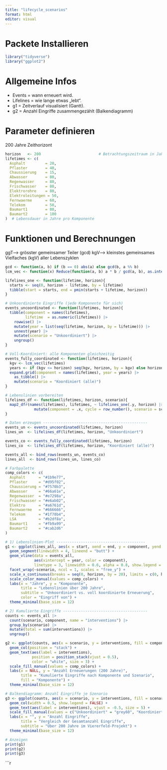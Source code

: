 ```yaml
---
title: "lifecycle_scenarios"
format: html
editor: visual
---
```


# Packete Installieren

```r
library("tidyverse")
library("ggplot2")

```

# Allgemeine Infos
* Events = wann erneuert wird.
* Lifelines = wie lange etwas „lebt“.
* g1 = Zeitverlauf visualisiert (Gantt).
* g2 = Anzahl Eingriffe zusammengezählt (Balkendiagramm)


# Parameter definieren
200 Jahre Zeithorizont

```r
horizon   <- 200                          # Betrachtungszeitraum in Jahren
lifetimes <- c(
  Asphalt         = 20,
  Pflaster        = 40,
  Chaussierung    = 15,
  Abwasser        = 80,
  Regenwasser     = 80,
  Frischwasser    = 80,
  Elektrorohre    = 80,
  Elektroleitungen = 50,
  Fernwaerme      = 60,
  Telekom         = 50,
  Baumart1        = 80,
  Baumart2        = 100
)  # Lebensdauer in Jahre pro Komponente


```

# Funktionen und Berechnungen 

ggT--> grösster gemeinsamer Teiler (gcd)
kgV--> kleinstes gemeinsames Vielfaches (kgV) aller Lebenszyklen




```r
gcd <- function(a, b) if (b == 0) abs(a) else gcd(b, a %% b)
lcm_vec <- function(x) Reduce(function(a, b) a * b / gcd(a, b), as.integer(x))

lifelines_one <- function(lifetime, horizon){
  starts <- seq(0, horizon - lifetime, by = lifetime)
  tibble(start = starts, end = pmin(starts + lifetime, horizon))
}

# Unkoordinierte Eingriffe (jede Komponente für sich)
events_uncoordinated <- function(lifetimes, horizon){
  tibble(component = names(lifetimes),
         lifetime  = as.numeric(lifetimes)) |>
    rowwise() |>
    mutate(year = list(seq(lifetime, horizon, by = lifetime))) |>
    unnest(year) |>
    mutate(scenario = "Unkoordiniert") |>
    ungroup()
}

# Voll-Koordiniert: alle Komponenten gleichzeitig
events_fully_coordinated <- function(lifetimes, horizon){
  kgv <- lcm_vec(lifetimes)
  years <- if (kgv <= horizon) seq(kgv, horizon, by = kgv) else horizon
  expand.grid(component = names(lifetimes), year = years) |> 
    as_tibble() |>
    mutate(scenario = "Koordiniert (alle)")
}

# Lebenslinien vorbereiten
lifelines_df <- function(lifetimes, horizon, scenario){
  map2_dfr(names(lifetimes), lifetimes, ~ lifelines_one(.y, horizon) |>
             mutate(component = .x, cycle = row_number(), scenario = scenario))
}

# Daten erzeugen -----------------------------------------------
events_un <- events_uncoordinated(lifetimes, horizon)
lines_un  <- lifelines_df(lifetimes, horizon, "Unkoordiniert")

events_co <- events_fully_coordinated(lifetimes, horizon)
lines_co  <- lifelines_df(lifetimes, horizon, "Koordiniert (alle)")

events_all <- bind_rows(events_un, events_co)
lines_all  <- bind_rows(lines_un, lines_co)

# Farbpalette
comp_colors <- c(
  Asphalt      = "#1b9e77",
  Pflaster     = "#d95f02",
  Chaussierung = "#7570b3",
  Abwasser     = "#66a61e",
  Regenwasser  = "#e7298a",
  Frischwasser = "#e6ab02",
  Elektro      = "#a6761d",
  Fernwaerme   = "#666666",
  Telekom      = "#1f78b4",
  LSA          = "#b2df8a",
  Baumart1     = "#fb9a99",
  Baumart2     = "#cab2d6"
)

# 1) Lebenslinien-Plot ----------------------------------------
g1 <- ggplot(lines_all, aes(x = start, xend = end, y = component, yend = component)) +
  geom_segment(linewidth = 4, lineend = "butt") +
  geom_vline(data = events_all,
             aes(xintercept = year, color = component),
             linetype = 3, linewidth = 0.6, alpha = 0.8, show.legend = TRUE) +
  facet_wrap(~scenario, ncol = 1, scales = "free_y") +
  scale_x_continuous(breaks = seq(0, horizon, by = 20), limits = c(0, horizon)) +
  scale_color_manual(values = comp_colors) +
  labs(x = "Jahre", y = "Komponente",
       title = "Lebenslinien über 200 Jahre",
       subtitle = "Unkoordiniert vs. voll koordinierte Erneuerung",
       color = "Eingriff von") +
  theme_minimal(base_size = 12)

# 2) Kumulierte Eingriffe --------------------------------------
counts <- events_all |>
  count(scenario, component, name = "interventions") |>
  group_by(scenario) |>
  mutate(total = sum(interventions)) |>
  ungroup()

g2 <- ggplot(counts, aes(x = scenario, y = interventions, fill = component)) +
  geom_col(position = "stack") +
  geom_text(aes(label = interventions),
            position = position_stack(vjust = 0.5),
            color = "white", size = 3) +
  scale_fill_manual(values = comp_colors) +
  labs(x = NULL, y = "Anzahl Erneuerungen (200 Jahre)",
       title = "Kumulierte Eingriffe nach Komponente und Szenario",
       fill = "Komponente") +
  theme_minimal(base_size = 12)

# Balkendiagramm: Anzahl Eingriffe je Szenario
g3 <- ggplot(counts, aes(x = scenario, y = interventions, fill = scenario)) +
  geom_col(width = 0.5, show.legend = FALSE) +
  geom_text(aes(label = interventions), vjust = -0.5, size = 5) +
  scale_fill_manual(values = c("Unkoordiniert" = "grey60", "Koordiniert (alle)" = "steelblue")) +
  labs(x = "", y = "Anzahl Eingriffe",
       title = "Vergleich der Gesamtanzahl Eingriffe",
       subtitle = "Über 200 Jahre im Viererfeld-Projekt") +
  theme_minimal(base_size = 12)

# Anzeigen
print(g1)
print(g2)
print(g3)

```


```r
